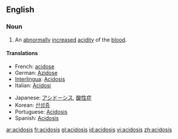 ==English==
{{wikipedia}}

===Noun===
{{en-noun|-}}

# {{pathology}} An [[abnormally]] [[increase]]d [[acidity]] of the [[blood]].

====Translations====
{{trans-top|abnormally increased acidity of the blood}}
*French: [[acidose]]
*German: [[Azidose]] {{f}}
*[[Interlingua]]: [[Acidosis]]
*Italian: [[Acidosi]]
{{trans-mid}}
*Japanese: [[アシドーシス]],  [[酸性症]]
*Korean: [[산성증]]
*Portuguese: [[Acidosis]]
*Spanish: [[Acidosis]]
{{trans-bottom}}

[[ar:acidosis]]
[[fr:acidosis]]
[[gl:acidosis]]
[[id:acidosis]]
[[vi:acidosis]]
[[zh:acidosis]]